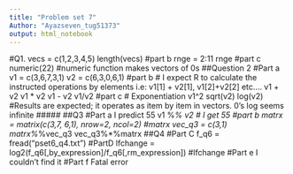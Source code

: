 ---
title: "Problem set 7"
Author: "Ayazseven_tug51373"
output: html_notebook
---
#Q1. 
vecs = c(1,2,3,4,5)
length(vecs)
#part b
rnge = 2:11
rnge
#part c
numeric(22) #numeric function makes vectors of 0s
\newpage
##Question 2
#Part a
v1 = c(3,6,7,3,1)
v2 = c(6,3,0,6,1)
#part b # I expect R to calculate the instructed operations by elements i.e: v1[1] + v2[1], v1[2]+v2[2] etc....
v1 + v2
v1 * v2
v1 - v2
v1/v2 
#part c 
# Exponentiation
v1^2
sqrt(v2)
log(v2)
#Results are expected; it operates as item by item in vectors. 0's log seems infinite
#####
\newpage
##Q3
#Part a I predict 55
v1 %*% v2 # I get 55
#part b
matrx = matrix(c(3,7, 6,1), nrow=2, ncol=2)
#matrx
vec_q3 = c(3,1)
matrx%*%vec_q3
vec_q3%*%matrx
\newpage
##Q4
#Part C
f_q6 = fread("pset6_q4.txt")
#PartD
lfchange = log2(f_q6[,by_expression]/f_q6[,rm_expression])
#lfchange
#Part e I couldn't find it
#Part f Fatal error


